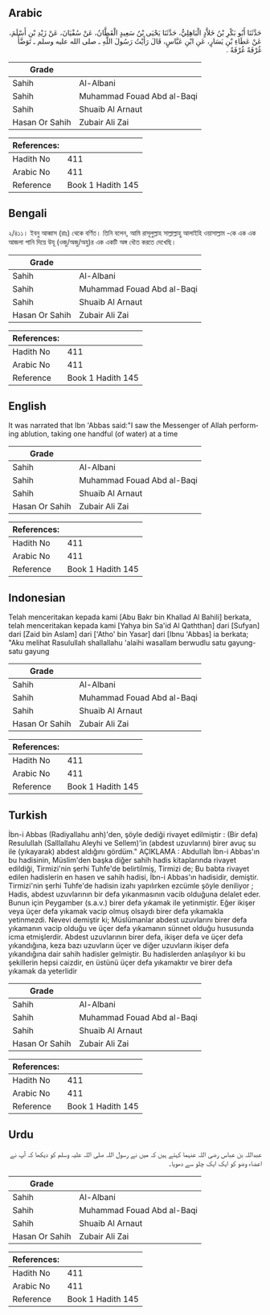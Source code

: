 ## Arabic


<div dir="rtl" lang="ar" style={{fontSize:'larger',backgroundColor:'#f8f9fa',padding:20}}>
حَدَّثَنَا أَبُو بَكْرِ بْنُ خَلاَّدٍ الْبَاهِلِيُّ، حَدَّثَنَا يَحْيَى بْنُ سَعِيدٍ الْقَطَّانُ، عَنْ سُفْيَانَ، عَنْ زَيْدِ بْنِ أَسْلَمَ، عَنْ عَطَاءِ بْنِ يَسَارٍ، عَنِ ابْنِ عَبَّاسٍ، قَالَ رَأَيْتُ رَسُولَ اللَّهِ ـ صلى الله عليه وسلم ـ تَوَضَّأَ غُرْفَةً غُرْفَةً ‏.‏
</div>
<div style={{backgroundColor:'#f8f9fa',padding:20, marginBottom: 10}}><table> <thead> <tr> <th>Grade</th> <th></th> </tr> </thead> <tbody> <tr><td>Sahih</td><td>Al-Albani</td></tr><tr><td>Sahih</td><td>Muhammad Fouad Abd al-Baqi</td></tr><tr><td>Sahih</td><td>Shuaib Al Arnaut</td></tr><tr><td>Hasan Or Sahih</td><td>Zubair Ali Zai</td></tr></tbody></table><table> <thead> <tr> <th>References:</th> <th></th> </tr> </thead> <tbody><tr><td>Hadith No</td><td>411</td></tr><tr><td>Arabic No</td><td>411</td></tr><tr><td>Reference</td><td>Book 1 Hadith 145</td></tr></tbody></table></div>

## Bengali


<div dir="ltr" lang="bn" style={{fontSize:'larger',backgroundColor:'#f8f9fa',padding:20}}>
২/৪১১। ইবনু আব্বাস (রাঃ) থেকে বর্ণিত। তিনি বলেন, আমি রাসূলুল্লাহ সাল্লাল্লাহু আলাইহি ওয়াসাল্লাম -কে এক এক আজলা পানি দিয়ে উযূ (ওজু/অজু/অযু)র এক একটি অঙ্গ ধৌত করতে দেখেছি।
</div>
<div style={{backgroundColor:'#f8f9fa',padding:20, marginBottom: 10}}><table> <thead> <tr> <th>Grade</th> <th></th> </tr> </thead> <tbody> <tr><td>Sahih</td><td>Al-Albani</td></tr><tr><td>Sahih</td><td>Muhammad Fouad Abd al-Baqi</td></tr><tr><td>Sahih</td><td>Shuaib Al Arnaut</td></tr><tr><td>Hasan Or Sahih</td><td>Zubair Ali Zai</td></tr></tbody></table><table> <thead> <tr> <th>References:</th> <th></th> </tr> </thead> <tbody><tr><td>Hadith No</td><td>411</td></tr><tr><td>Arabic No</td><td>411</td></tr><tr><td>Reference</td><td>Book 1 Hadith 145</td></tr></tbody></table></div>

## English


<div dir="ltr" lang="en" style={{fontSize:'larger',backgroundColor:'#f8f9fa',padding:20}}>
It was narrated that Ibn 'Abbas said:"I saw the Messenger of Allah performing ablution, taking one handful (of water) at a time
</div>
<div style={{backgroundColor:'#f8f9fa',padding:20, marginBottom: 10}}><table> <thead> <tr> <th>Grade</th> <th></th> </tr> </thead> <tbody> <tr><td>Sahih</td><td>Al-Albani</td></tr><tr><td>Sahih</td><td>Muhammad Fouad Abd al-Baqi</td></tr><tr><td>Sahih</td><td>Shuaib Al Arnaut</td></tr><tr><td>Hasan Or Sahih</td><td>Zubair Ali Zai</td></tr></tbody></table><table> <thead> <tr> <th>References:</th> <th></th> </tr> </thead> <tbody><tr><td>Hadith No</td><td>411</td></tr><tr><td>Arabic No</td><td>411</td></tr><tr><td>Reference</td><td>Book 1 Hadith 145</td></tr></tbody></table></div>

## Indonesian


<div dir="ltr" lang="id" style={{fontSize:'larger',backgroundColor:'#f8f9fa',padding:20}}>
Telah menceritakan kepada kami [Abu Bakr bin Khallad Al Bahili] berkata, telah menceritakan kepada kami [Yahya bin Sa'id Al Qaththan] dari [Sufyan] dari [Zaid bin Aslam] dari ['Atho' bin Yasar] dari [Ibnu 'Abbas] ia berkata; "Aku melihat Rasulullah shallallahu 'alaihi wasallam berwudlu satu gayung-satu gayung
</div>
<div style={{backgroundColor:'#f8f9fa',padding:20, marginBottom: 10}}><table> <thead> <tr> <th>Grade</th> <th></th> </tr> </thead> <tbody> <tr><td>Sahih</td><td>Al-Albani</td></tr><tr><td>Sahih</td><td>Muhammad Fouad Abd al-Baqi</td></tr><tr><td>Sahih</td><td>Shuaib Al Arnaut</td></tr><tr><td>Hasan Or Sahih</td><td>Zubair Ali Zai</td></tr></tbody></table><table> <thead> <tr> <th>References:</th> <th></th> </tr> </thead> <tbody><tr><td>Hadith No</td><td>411</td></tr><tr><td>Arabic No</td><td>411</td></tr><tr><td>Reference</td><td>Book 1 Hadith 145</td></tr></tbody></table></div>

## Turkish


<div dir="ltr" lang="tr" style={{fontSize:'larger',backgroundColor:'#f8f9fa',padding:20}}>
İbn-i Abbas (Radiyallahu anh)'den, şöyle dediği rivayet edilmiştir : (Bir defa) Resulullah (Salllallahu Aleyhi ve Sellem)'in (abdest uzuvlarını) birer avuç su ile (yıkayarak) abdest aldığını gördüm." AÇIKLAMA : AbduIIah İbn-i Abbas'ın bu hadisinin, Müslim'den başka diğer sahih hadis kitaplarında rivayet edildiği, Tirmizi'nin şerhi Tuhfe'de belirtilmiş, Tirmizi de; Bu babta rivayet edilen hadislerin en hasen ve sahih hadisi, İbn-i Abbas'ın hadisidir, demiştir. Tirmizi'nin şerhi Tuhfe'de hadisin izahı yapılırken ezcümle şöyle deniliyor ; Hadis, abdest uzuvlarının bir defa yıkanmasının vacib olduğuna delalet eder. Bunun için Peygamber (s.a.v.) birer defa yıkamak ile yetinmiştir. Eğer ikişer veya üçer defa yıkamak vacip olmuş olsaydı birer defa yıkamakla yetinmezdi. Nevevi demiştir ki; Müslümanlar abdest uzuvlarını birer defa yıkamanın vacip olduğu ve üçer defa yıkamanın sünnet olduğu hususunda icma etmişlerdir. Abdest uzuvlarının birer defa, ikişer defa ve üçer defa yıkandığına, keza bazı uzuvların üçer ve diğer uzuvların ikişer defa yıkandığına dair sahih hadisler gelmiştir. Bu hadislerden anlaşılıyor ki bu şekillerin hepsi caizdir, en üstünü üçer defa yıkamaktır ve birer defa yıkamak da yeterlidir
</div>
<div style={{backgroundColor:'#f8f9fa',padding:20, marginBottom: 10}}><table> <thead> <tr> <th>Grade</th> <th></th> </tr> </thead> <tbody> <tr><td>Sahih</td><td>Al-Albani</td></tr><tr><td>Sahih</td><td>Muhammad Fouad Abd al-Baqi</td></tr><tr><td>Sahih</td><td>Shuaib Al Arnaut</td></tr><tr><td>Hasan Or Sahih</td><td>Zubair Ali Zai</td></tr></tbody></table><table> <thead> <tr> <th>References:</th> <th></th> </tr> </thead> <tbody><tr><td>Hadith No</td><td>411</td></tr><tr><td>Arabic No</td><td>411</td></tr><tr><td>Reference</td><td>Book 1 Hadith 145</td></tr></tbody></table></div>

## Urdu


<div dir="rtl" lang="ur" style={{fontSize:'larger',backgroundColor:'#f8f9fa',padding:20}}>
عبداللہ بن عباس رضی اللہ عنہما کہتے ہیں کہ میں نے رسول اللہ صلی اللہ علیہ وسلم کو دیکھا کہ آپ نے اعضاء وضو کو ایک ایک چلو سے دھویا۔
</div>
<div style={{backgroundColor:'#f8f9fa',padding:20, marginBottom: 10}}><table> <thead> <tr> <th>Grade</th> <th></th> </tr> </thead> <tbody> <tr><td>Sahih</td><td>Al-Albani</td></tr><tr><td>Sahih</td><td>Muhammad Fouad Abd al-Baqi</td></tr><tr><td>Sahih</td><td>Shuaib Al Arnaut</td></tr><tr><td>Hasan Or Sahih</td><td>Zubair Ali Zai</td></tr></tbody></table><table> <thead> <tr> <th>References:</th> <th></th> </tr> </thead> <tbody><tr><td>Hadith No</td><td>411</td></tr><tr><td>Arabic No</td><td>411</td></tr><tr><td>Reference</td><td>Book 1 Hadith 145</td></tr></tbody></table></div>